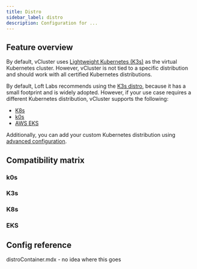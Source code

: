 ```yaml
---
title: Distro
sidebar_label: distro
description: Configuration for ...
---
```





## Feature overview

By default, vCluster uses [Lightweight Kubernetes (K3s)](https://k3s.io/) as the virtual Kubernetes cluster. However, vCluster is not tied to a specific distribution and should work with all certified Kubernetes distributions. 

By default, Loft Labs recommends using the [K3s distro](./k8s.mdx), because it has a small footprint and is widely adopted. However, if your use case requires a different Kubernetes distribution, vCluster  supports the following:

* [K8s](./k8s.mdx)
* [k0s](./k3s.mdx)
* [AWS EKS](./eks.mdx)

Additionally, you can add your custom Kubernetes distribution using [advanced configuration](./advanced.mdx).

## Compatibility matrix

### k0s

<K0sCompat/>

### K3s

<K3sCompat/>

### K8s

<K8sCompat/>

### EKS

<EKSCompat/>

## Config reference

<Distro/>


distroContainer.mdx - no idea where this goes
<DistroContainer/>


